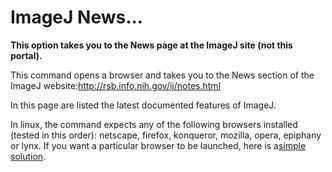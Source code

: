 = ImageJ News... =

'''This option takes you to the News page at the ImageJ site (not this portal).'''

This command opens a browser and takes you to the News section of the ImageJ website:http://rsb.info.nih.gov/ij/notes.html

In this page are listed the latest documented features of ImageJ.

In linux, the command expects any of the following browsers installed (tested in this order): netscape, firefox, konqueror, mozilla, opera, epiphany or lynx. If you want a particular browser to be launched, here is a[[ simple solution]].
